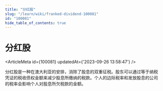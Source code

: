 ```yaml
---
title: "分红股"
slug: "/learn/wiki/franked-dividend-100081"
id: "100081"
hide_table_of_contents: true
---
```



# 分红股

<ArticleMeta id={100081} updatedAt={'2023-09-26 13:58:47'} />
<div className='border-solid border-b border-t-0 my-4 border-[var(--ifm-color-gray-300)]' />

分红股是一种在澳大利亚的安排，消除了股息的双重征税。股东可以通过等于纳税凭证的税收债权金额来减少股息所缴纳的税款。个人的边际税率和发放股息的公司的税率会影响个人对股息所欠税款的金额。
